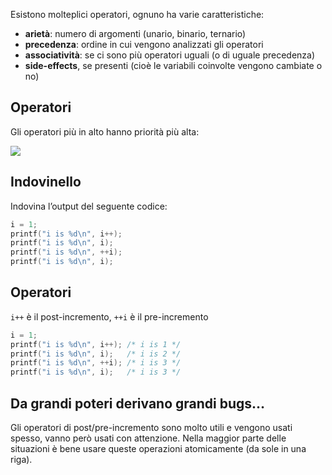 Esistono molteplici operatori, ognuno ha varie caratteristiche:

- **arietà**: numero di argomenti (unario, binario, ternario)
- **precedenza**: ordine in cui vengono analizzati gli operatori
- **associatività**: se ci sono più operatori uguali (o di uguale precedenza)
- **side-effects**, se presenti (cioè le variabili coinvolte vengono cambiate o no)

## Operatori

Gli operatori più in alto hanno priorità più alta:

![](./figures/table_operators.png)

## Indovinello

Indovina l'output del seguente codice:

```.c
i = 1;
printf("i is %d\n", i++);
printf("i is %d\n", i);
printf("i is %d\n", ++i);
printf("i is %d\n", i);
```

## Operatori

`i++` è il post-incremento, `++i` è il pre-incremento

```.c
i = 1;
printf("i is %d\n", i++); /* i is 1 */
printf("i is %d\n", i);   /* i is 2 */
printf("i is %d\n", ++i); /* i is 3 */
printf("i is %d\n", i);   /* i is 3 */
```

:::{.callout-tip}
## Da grandi poteri derivano grandi bugs...

Gli operatori di post/pre-incremento sono molto utili e vengono usati spesso, vanno però usati con attenzione. Nella maggior parte delle situazioni è bene usare queste operazioni atomicamente (da sole in una riga).
:::
